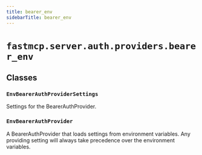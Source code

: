 ```yaml
---
title: bearer_env
sidebarTitle: bearer_env
---
```


# `fastmcp.server.auth.providers.bearer_env`

## Classes

### `EnvBearerAuthProviderSettings`


Settings for the BearerAuthProvider.


### `EnvBearerAuthProvider`


A BearerAuthProvider that loads settings from environment variables. Any
providing setting will always take precedence over the environment
variables.

